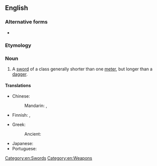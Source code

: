 {{also|short-sword|short sword}}
==English==

===Alternative forms===
* {{l|en|short sword}}

===Etymology===
{{compound|en|short|sword}}

===Noun===
{{en-noun}}

# A [[sword]] of a class generally shorter than one [[meter]], but longer than a [[dagger]].

====Translations====
{{trans-top|sword}}
* Chinese:
*: Mandarin: {{t+|cmn|短劍}}, {{t+|cmn|短剑|tr=duǎnjiàn}}
* Finnish: {{t|fi|[[lyhyt]] [[miekka]]}}, {{t|fi|lyhytmiekka}}
{{trans-mid}}
* Greek:
*: Ancient: {{t|grc|μάχαιρα|f}}
* Japanese: {{t|ja|ショートソード|tr=shōtosōdo}}
* Portuguese: {{t-needed|pt}}
{{trans-bottom}}

[[Category:en:Swords]]
[[Category:en:Weapons]]